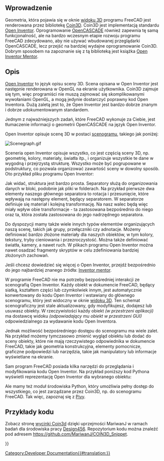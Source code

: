 <languages/>

{{Docnav/pl
|[[Scripted_objects/pl|Obiekty tworzone skryptami]]
|[[Pivy/pl|Pivy]]
}}

{{TOCright}}

<span id="Introduction"></span>
==Wprowadzenie==

Geometria, która pojawia się w oknie [[3D_view/pl|widoku 3D]] programu FreeCAD jest renderowana przez bibliotekę [https://en.wikipedia.org/wiki/Coin3D Coin3D]. Coin3D jest implementacją standardu [https://en.wikipedia.org/wiki/Open_Inventor Open Inventor]. Oprogramowanie [https://en.wikipedia.org/wiki/Open_Cascade_Technology OpenCASCADE] również zapewnia tę samą funkcjonalność, ale na bardzo wczesnym etapie rozwoju programu FreeCAD zdecydowano, aby nie używać wbudowanej przeglądarki OpenCASCADE, lecz przejść na bardziej wydajne oprogramowanie Coin3D. Dobrym sposobem na zapoznanie się z tą biblioteką jest książka [http://www-evasion.imag.fr/Membres/Francois.Faure/doc/inventorMentor/sgi_html/ Open Inventor Mentor].

<span id="Description"></span>
==Opis==

[https://en.wikipedia.org/wiki/Open_Inventor Open Inventor] to język opisu sceny 3D. Scena opisana w Open Inventor jest następnie renderowana w OpenGL na ekranie użytkownika. Coin3D zajmuje się tym, więc programiści nie muszą zajmować się skomplikowanymi wywołaniami OpenGL, a mogą jedynie dostarczyć poprawny kod Open Inventora. Dużą zaletą jest to, że Open Inventor jest bardzo dobrze znanym i dobrze udokumentowanym standardem.

Jednym z najważniejszych zadań, które FreeCAD wykonuje za Ciebie, jest tłumaczenie informacji o geometrii OpenCASCADE na język Open Inventor.

Open Inventor opisuje scenę 3D w postaci [https://en.wikipedia.org/wiki/Scene_graph scenogramu], takiego jak poniżej:

[[Image:Scenegraph.gif]]
{{Caption|Grafika pobrana z [https://web.archive.org/web/20190807185912/http://www-evasion.imag.fr/~Francois.Faure/doc/inventorMentor/sgi_html/ Inventor mentor]}}

Sceneria open Inventor opisuje wszystko, co jest częścią sceny 3D, np. geometrię, kolory, materiały, światła itp., i organizuje wszystkie te dane w wygodną i przejrzystą strukturę. Wszystko może być pogrupowane w podstruktury, co pozwala organizować zawartość sceny w dowolny sposób. Oto przykład pliku programu Open Inventor:

{{Code|lang=bash|code=
#Inventor V2.0 ascii
 
Separator { 
    RotationXYZ {	
       axis Z
       angle 0
    }
    Transform {
       translation 0 0 0.5
    }
    Separator {	
       Material {
          diffuseColor 0.05 0.05 0.05
       }
       Transform {
          rotation 1 0 0 1.5708
          scaleFactor 0.2 0.5 0.2
       }
       Cylinder {
       }
    }
}
}}

Jak widać, struktura jest bardzo prosta. Separatory służą do organizowania danych w bloki, podobnie jak pliki w folderach. Na przykład pierwsze dwa elementy naszego głównego separatora to rotacja i przesunięcie, które wpływają na następny element, będący separatorem. W separatorze definiuje się materiał i kolejną transformację. Na nasz walec będą więc miały wpływ obie transformacje - ta zastosowana bezpośrednio do niego oraz ta, która została zastosowana do jego nadrzędnego separatora.

Do dyspozycji mamy także wiele innych typów elementów organizujących naszą scenę, takich jak grupy, przełączniki czy adnotacje. Możemy definiować bardzo złożone materiały dla naszych obiektów, w tym kolory, tekstury, tryby cieniowania i przezroczystość. Można także definiować światła, kamery, a nawet ruch. W plikach programu Open Inventor można nawet osadzać fragmenty skryptów w celu zdefiniowania bardziej złożonych zachowań.

Jeśli chcesz dowiedzieć się więcej o Open Inventor, przejdź bezpośrednio do jego najbardziej znanego źródła: [http://www-evasion.imag.fr/~Francois.Faure/doc/inventorMentor/sgi_html/ Inventor mentor].

W programie FreeCAD nie ma potrzeby bezpośredniej interakcji ze scenografią Open Inventor. Każdy obiekt w dokumencie FreeCAD, będący siatką, kształtem części lub czymkolwiek innym, jest automatycznie konwertowany do kodu Open Inventor i wstawiany do głównego scenogramu, który jest widoczny w oknie [[3D_view/pl|widoku 3D]]. Ten schemat scenograficzny jest stale aktualizowany, gdy modyfikujesz, dodajesz lub usuwasz obiekty. W rzeczywistości każdy obiekt ''(w przestrzeni aplikacji)'' ma dostawcę widoku ''(odpowiadający mu obiekt w przestrzeni GUI)'' odpowiedzialnego za wydawanie kodu Open Inventora.

Jednak możliwość bezpośredniego dostępu do scenogramu ma wiele zalet. Na przykład możemy tymczasowo zmienić wygląd obiektu lub dodać do sceny obiekty, które nie mają rzeczywistego odpowiednika w dokumencie FreeCAD, takie jak geometria konstrukcyjna, elementy pomocnicze, graficzne podpowiedzi lub narzędzia, takie jak manipulatory lub informacje wyświetlane na ekranie.

Sam program FreeCAD posiada kilka narzędzi do przeglądania i modyfikowania kodu Open Inventor. Na przykład poniższy kod Pythona wyświetli reprezentację Open Inventor dla wybranego obiektu:

{{Code|code=
obj = FreeCAD.ActiveDocument.ActiveObject
viewprovider = obj.ViewObject
print viewprovider.toString()

}}

Ale mamy też moduł środowiska Python, który umożliwia pełny dostęp do wszystkiego, co jest zarządzane przez Coin3D, np. do scenogramu FreeCAD. Tak więc, zapoznaj się z [[Pivy/pl|Pivy]].

<span id="Coding_examples"></span>
==Przykłady kodu==

Zobacz stronę [[Coin3d_snippets/pl|wycinki Coin3d]] dzięki uprzejmości MariwanJ w ramach badań dla środowiska pracy [[Design456_Workbench|Design456]]. Repozytorium kodu można znaleźć pod adresem https://github.com/MariwanJ/COIN3D_Snippet.
{{Top}}

{{Docnav/pl
|[[Scripted_objects/pl|Obiekty tworzone skryptami]]
|[[Pivy/pl|Pivy]]
}}

{{Powerdocnavi{{#translation:}}}}
[[Category:Developer Documentation{{#translation:}}]]